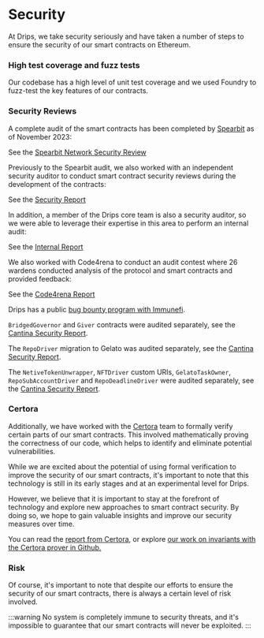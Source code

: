 # Security

At Drips, we take security seriously and have taken a number of steps to ensure the security of our smart contracts on Ethereum.

### High test coverage and fuzz tests

Our codebase has a high level of unit test coverage and we used Foundry to fuzz-test the key features of our contracts.

### Security Reviews

A complete audit of the smart contracts has been completed by [Spearbit](https://spearbit.com/) as of November 2023:

See the [Spearbit Network Security Review](/img/Spearbit_Drips_Network_Security_Review.pdf)

Previously to the Spearbit audit, we also worked with an independent security auditor to conduct smart contract security reviews during the development of the contracts:

See the [Security Report](/img/Drips_Audit_Report.pdf)

In addition, a member of the Drips core team is also a security auditor, so we were able to leverage their expertise in this area to perform an internal audit:

See the [Internal Report](https://hackmd.io/6_EgTHw6TVGlfxls0iKMAQ?view)

We also worked with Code4rena to conduct an audit contest where 26 wardens conducted analysis of the protocol and smart contracts and provided feedback:

See the [Code4rena Report](https://code4rena.com/reports/2023-01-drips)

Drips has a public [bug bounty program with Immunefi](https://immunefi.com/bounty/drips/).

`BridgedGovernor` and `Giver` contracts were audited separately, see the [Cantina Security Report](/img/cantina-05-july-2024-report-review-drips.pdf).

The `RepoDriver` migration to Gelato was audited separately, see the [Cantina Security Report](/img/report-cantinacode-drips-0722-4.pdf).

The `NetiveTokenUnwrapper`, `NFTDriver` custom URIs, `GelatoTaskOwner`, `RepoSubAccountDriver` and `RepoDeadlineDriver`  were audited separately, see the [Cantina Security Report](/img/report-cantinacode-drips-0327-1.pdf).

### Certora

Additionally, we have worked with the [Certora](https://www.certora.com/) team to formally verify certain parts of our smart contracts. This involved mathematically proving the correctness of our code, which helps to identify and eliminate potential vulnerabilities.

While we are excited about the potential of using formal verification to improve the security of our smart contracts, it's important to note that this technology is still in its early stages and at an experimental level for Drips.

However, we believe that it is important to stay at the forefront of technology and explore new approaches to smart contract security.  By doing so, we hope to gain valuable insights and improve our security measures over time.

You can read the [report from Certora](/img/Certora_Radicle_Drips_Report.pdf), or explore [our work on invariants with the Certora prover in Github.](https://github.com/radicle-dev/drips-contracts/tree/certora)

### Risk

Of course, it's important to note that despite our efforts to ensure the security of our smart contracts, there is always a certain level of risk involved.

:::warning
No system is completely immune to security threats, and it's impossible to guarantee that our smart contracts will never be exploited.
:::
